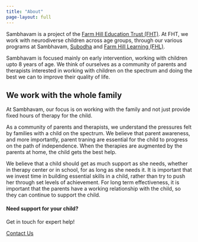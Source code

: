 ```yaml
---
title: "About"
page-layout: full
---
```


Sambhavam is a project of the [Farm Hill Education Trust (FHT)](https://farmhill.in/). At FHT, we work with neurodiverse children across age groups, through our various programs at Sambhavam, [Subodha](https://subodha.farmhill.in/) and [Farm Hill Learning (FHL)](https://farmhill-learning.org).

Sambhavam is focused mainly on early intervention, working with children upto 8 years of age. We think of ourselves as a community of parents and therapists interested in working with children on the spectrum and doing the best we can to improve their quality of life.

## We work with the whole family

At Sambhavam, our focus is on working with the family and not just provide fixed hours of therapy for the child.

As a community of parents and therapists, we understand the pressures felt by families with a child on the spectrum. We believe that parent awareness, and more importantly, parent traning are essential for the child to progress on the path of independence. When the therapies are augmented by the parents at home, the child gets the best help.

We believe that a child should get as much support as she needs, whether in therapy center or in school, for as long as she needs it. It is important that we invest time in building essential skills in a child, rather than try to push her through set levels of achievement. For long term effectiveness, it is important that the parents have a working relationship with the child, so they can continue to support the child.

::: {.page-cta}

#### Need support for your child?

Get in touch for expert help!

<a href="/contact" class="btn btn-primary">Contact Us</a>

:::